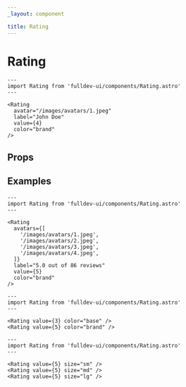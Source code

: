 ```yaml
---
_layout: component

title: Rating
---
```


# Rating


```astro live
---
import Rating from 'fulldev-ui/components/Rating.astro'
---

<Rating
  avatar="/images/avatars/1.jpeg"
  label="John Doe"
  value={4}
  color="brand"
/>
```

## Props

<PropsTable />

## Examples

```astro live
---
import Rating from 'fulldev-ui/components/Rating.astro'
---

<Rating
  avatars={[
    '/images/avatars/1.jpeg',
    '/images/avatars/2.jpeg',
    '/images/avatars/3.jpeg',
    '/images/avatars/4.jpeg',
  ]}
  label="5.0 out of 86 reviews"
  value={5}
  color="brand"
/>
```

```astro live
---
import Rating from 'fulldev-ui/components/Rating.astro'
---

<Rating value={3} color="base" />
<Rating value={5} color="brand" />
```

```astro live
---
import Rating from 'fulldev-ui/components/Rating.astro'
---

<Rating value={5} size="sm" />
<Rating value={5} size="md" />
<Rating value={5} size="lg" />
```
